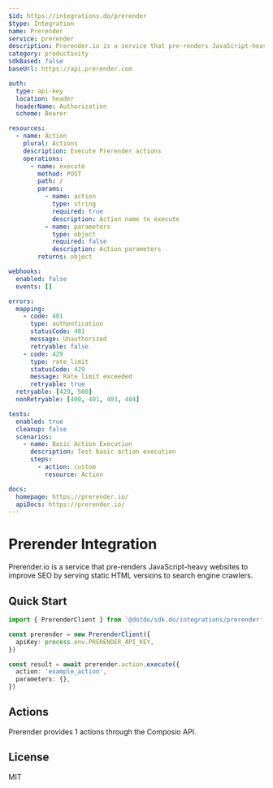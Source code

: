 ```yaml
---
$id: https://integrations.do/prerender
$type: Integration
name: Prerender
service: prerender
description: Prerender.io is a service that pre-renders JavaScript-heavy websites to improve SEO by serving static HTML versions to search engine crawlers.
category: productivity
sdkBased: false
baseUrl: https://api.prerender.com

auth:
  type: api-key
  location: header
  headerName: Authorization
  scheme: Bearer

resources:
  - name: Action
    plural: Actions
    description: Execute Prerender actions
    operations:
      - name: execute
        method: POST
        path: /
        params:
          - name: action
            type: string
            required: true
            description: Action name to execute
          - name: parameters
            type: object
            required: false
            description: Action parameters
        returns: object

webhooks:
  enabled: false
  events: []

errors:
  mapping:
    - code: 401
      type: authentication
      statusCode: 401
      message: Unauthorized
      retryable: false
    - code: 429
      type: rate_limit
      statusCode: 429
      message: Rate limit exceeded
      retryable: true
  retryable: [429, 500]
  nonRetryable: [400, 401, 403, 404]

tests:
  enabled: true
  cleanup: false
  scenarios:
    - name: Basic Action Execution
      description: Test basic action execution
      steps:
        - action: custom
          resource: Action

docs:
  homepage: https://prerender.io/
  apiDocs: https://prerender.io/
---
```


# Prerender Integration

Prerender.io is a service that pre-renders JavaScript-heavy websites to improve SEO by serving static HTML versions to search engine crawlers.

## Quick Start

```typescript
import { PrerenderClient } from '@dotdo/sdk.do/integrations/prerender'

const prerender = new PrerenderClient({
  apiKey: process.env.PRERENDER_API_KEY,
})

const result = await prerender.action.execute({
  action: 'example_action',
  parameters: {},
})
```

## Actions

Prerender provides 1 actions through the Composio API.

## License

MIT

